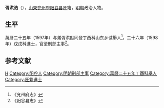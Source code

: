 '''胥洪诰'''（{{bd|？||？|catIdx=}}），[[山東|山東]][[兖州府|兖州府]][[阳谷县|阳谷县]]匠籍，[[明朝|明朝]]政治人物。

== 生平 ==
萬曆二十五年（1597年）与弟胥洪猷同登丁酉科山东乡试舉人<ref>《兖州府志》</ref>，二十六年（1598年）戊戌科進士，官至刑部主事<ref>《阳谷县志》</ref>。

==参考文献==
{{reflist}}

{{萬曆二十六年戊戌科殿試金榜}}
{{DEFAULTSORT:}}
[[Category:胥姓|H]]
[[Category:阳谷人|Category:阳谷人]]
[[Category:明朝刑部主事|Category:明朝刑部主事]]
[[Category:萬曆二十五年丁酉科舉人|Category:萬曆二十五年丁酉科舉人]]
[[Category:匠籍進士|Category:匠籍進士]]